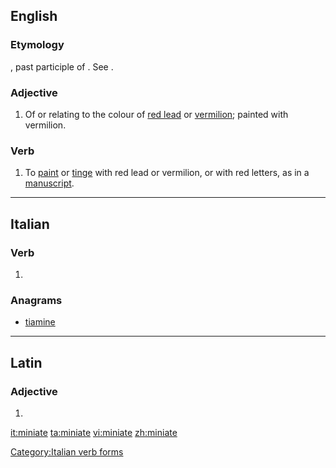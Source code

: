 ==English==

===Etymology===
{{etyl|la|en}} {{lena}} {{term|miniatus|lang=la}}, past participle of {{term|miniare|lang=la}}. See {{term|minium|lang=en}}.

===Adjective===
{{en-adj}}

# Of or relating to the colour of [[red lead]] or [[vermilion]]; painted with vermilion.

===Verb===
{{en-verb|miniat|es}}

# To [[paint]] or [[tinge]] with red lead or vermilion, or with red letters, as in a [[manuscript]].
#: {{rfquotek|T. Wharton}}

{{Webster 1913}}

----

==Italian==

===Verb===
{{head|it}}

# {{conjugation of|minare||2|p|pres|sub|lang=it}}

===Anagrams===
* [[tiamine#Italian|tiamine]]

[[Category:Italian verb forms]]

----

==Latin==

===Adjective===
{{la-adj-form|miniāte}}

# {{inflection of|miniātus||voc|m|s|lang=la}}

[[it:miniate]]
[[ta:miniate]]
[[vi:miniate]]
[[zh:miniate]]